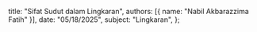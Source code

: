   title: "Sifat Sudut dalam Lingkaran",
  authors: [{ name: "Nabil Akbarazzima Fatih" }],
  date: "05/18/2025",
  subject: "Lingkaran",
};
